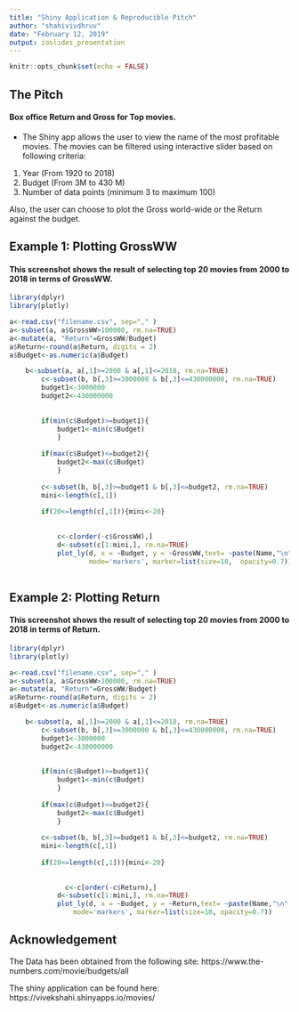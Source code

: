 ---
title: "Shiny Application & Reproducible Pitch"
author: "shahivivdhruv"
date: "February 12, 2019"
output: ioslides_presentation
---

```{r setup, include=FALSE}
knitr::opts_chunk$set(echo = FALSE)
```

## The Pitch

#### Box office Return and Gross for Top movies.
 
* The Shiny app allows the user to view the name of the most profitable movies.
The movies can be filtered using interactive slider based on following criteria:

1. Year (From 1920 to 2018)
2. Budget (From 3M to 430 M)
3. Number of data points (minimum 3 to maximum 100)

Also, the user can choose to plot the Gross world-wide or the Return against the budget. 

## Example 1: Plotting GrossWW

#### This screenshot shows the result of selecting top 20 movies from 2000 to 2018 in terms of GrossWW.

```{r, echo = FALSE, message=FALSE, warning = FALSE}
library(dplyr)
library(plotly)

a<-read.csv("filename.csv", sep="," )
a<-subset(a, a$GrossWW>100000, rm.na=TRUE)
a<-mutate(a, "Return"=GrossWW/Budget)
a$Return<-round(a$Return, digits = 2)
a$Budget<-as.numeric(a$Budget)

    b<-subset(a, a[,1]>=2000 & a[,1]<=2018, rm.na=TRUE)
        c<-subset(b, b[,3]>=3000000 & b[,3]<=430000000, rm.na=TRUE)
        budget1<-3000000
        budget2<-430000000
        
        
        if(min(c$Budget)>=budget1){
            budget1<-min(c$Budget)
            }
        
        if(max(c$Budget)<=budget2){
            budget2<-max(c$Budget)
            }
        
        c<-subset(b, b[,3]>=budget1 & b[,3]<=budget2, rm.na=TRUE)
        mini<-length(c[,1])
         
        if(20<=length(c[,1])){mini<-20}
        
        
            c<-c[order(-c$GrossWW),]
            d<-subset(c[1:mini,], rm.na=TRUE)
            plot_ly(d, x = ~Budget, y = ~GrossWW,text= ~paste(Name,"\n","Year:",Year,"\n","Return:", Return), type='scatter',
                    mode='markers', marker=list(size=10,  opacity=0.7))
        

```

## Example 2: Plotting  Return 

#### This screenshot shows the result of selecting top 20 movies from 2000 to 2018 in terms of Return.

```{r, echo = FALSE, message=FALSE, warning = FALSE}
library(dplyr)
library(plotly)

a<-read.csv("filename.csv", sep="," )
a<-subset(a, a$GrossWW>100000, rm.na=TRUE)
a<-mutate(a, "Return"=GrossWW/Budget)
a$Return<-round(a$Return, digits = 2)
a$Budget<-as.numeric(a$Budget)

    b<-subset(a, a[,1]>=2000 & a[,1]<=2018, rm.na=TRUE)
        c<-subset(b, b[,3]>=3000000 & b[,3]<=430000000, rm.na=TRUE)
        budget1<-3000000
        budget2<-430000000
        
        
        if(min(c$Budget)>=budget1){
            budget1<-min(c$Budget)
            }
        
        if(max(c$Budget)<=budget2){
            budget2<-max(c$Budget)
            }
        
        c<-subset(b, b[,3]>=budget1 & b[,3]<=budget2, rm.na=TRUE)
        mini<-length(c[,1])
         
        if(20<=length(c[,1])){mini<-20}
        
        
              c<-c[order(-c$Return),]
            d<-subset(c[1:mini,], rm.na=TRUE)
            plot_ly(d, x = ~Budget, y = ~Return,text= ~paste(Name,"\n","Year:",Year,"\n","Gross:",GrossWW), type='scatter',
                mode='markers', marker=list(size=10, opacity=0.7))
```


## Acknowledgement

The Data has been obtained from the following site:
https://www.the-numbers.com/movie/budgets/all

The shiny application can be found here: https://vivekshahi.shinyapps.io/movies/
